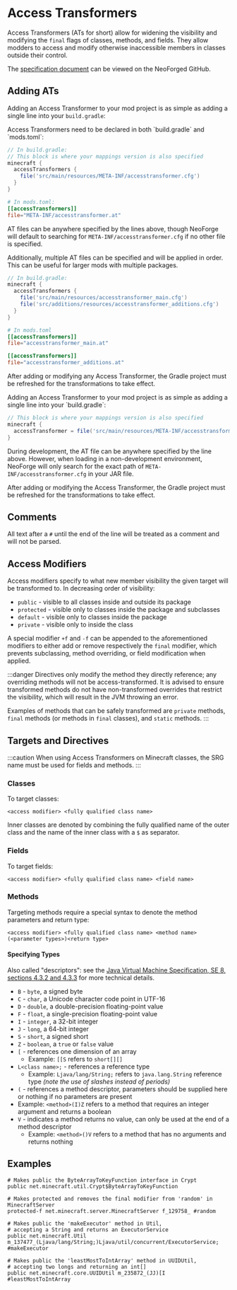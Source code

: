 
Access Transformers
===================

Access Transformers (ATs for short) allow for widening the visibility and modifying the `final` flags of classes, methods, and fields. They allow modders to access and modify otherwise inaccessible members in classes outside their control.

The [specification document][specs] can be viewed on the NeoForged GitHub.

Adding ATs
----------

Adding an Access Transformer to your mod project is as simple as adding a single line into your `build.gradle`:

<Tabs defaultValue="latest">
<TabItem value="latest" label="Latest">
Access Transformers need to be declared in both `build.gradle` and `mods.toml`:

```groovy
// In build.gradle:
// This block is where your mappings version is also specified
minecraft {
  accessTransformers {
    file('src/main/resources/META-INF/accesstransformer.cfg')
  }
}
```

```toml
# In mods.toml:
[[accessTransformers]]
file="META-INF/accesstransformer.at"
```

AT files can be anywhere specified by the lines above, though NeoForge will default to searching for `META-INF/accesstransformer.cfg` if no other file is specified.

Additionally, multiple AT files can be specified and will be applied in order. This can be useful for larger mods with multiple packages.

```groovy
// In build.gradle:
minecraft {
  accessTransformers {
    file('src/main/resources/accesstransformer_main.cfg')
    file('src/additions/resources/accesstransformer_additions.cfg')
  }
}
```

```toml
# In mods.toml
[[accessTransformers]]
file="accesstransformer_main.at"

[[accessTransformers]]
file="accesstransformer_additions.at"
```

After adding or modifying any Access Transformer, the Gradle project must be refreshed for the transformations to take effect.
</TabItem>

<TabItem value="1.20.1" label="1.20.1-47.1 and older">
Adding an Access Transformer to your mod project is as simple as adding a single line into your `build.gradle`:

```groovy
// This block is where your mappings version is also specified
minecraft {
  accessTransformer = file('src/main/resources/META-INF/accesstransformer.cfg')
}
```

During development, the AT file can be anywhere specified by the line above. However, when loading in a non-development environment, NeoForge will only search for the exact path of `META-INF/accesstransformer.cfg` in your JAR file.

After adding or modifying the Access Transformer, the Gradle project must be refreshed for the transformations to take effect.
</TabItem>
</Tabs>

Comments
--------

All text after a `#` until the end of the line will be treated as a comment and will not be parsed.

Access Modifiers
----------------

Access modifiers specify to what new member visibility the given target will be transformed to. In decreasing order of visibility:

* `public` - visible to all classes inside and outside its package
* `protected` - visible only to classes inside the package and subclasses
* `default` - visible only to classes inside the package
* `private` - visible only to inside the class

A special modifier `+f` and `-f` can be appended to the aforementioned modifiers to either add or remove respectively the `final` modifier, which prevents subclassing, method overriding, or field modification when applied.

:::danger
Directives only modify the method they directly reference; any overriding methods will not be access-transformed. It is advised to ensure transformed methods do not have non-transformed overrides that restrict the visibility, which will result in the JVM throwing an error.

Examples of methods that can be safely transformed are `private` methods, `final` methods (or methods in `final` classes), and `static` methods.
:::

Targets and Directives
----------------------

:::caution
When using Access Transformers on Minecraft classes, the SRG name must be used for fields and methods.
:::

### Classes
To target classes:
```
<access modifier> <fully qualified class name>
```
Inner classes are denoted by combining the fully qualified name of the outer class and the name of the inner class with a `$` as separator.

### Fields
To target fields:
```
<access modifier> <fully qualified class name> <field name>
```

### Methods
Targeting methods require a special syntax to denote the method parameters and return type:
```
<access modifier> <fully qualified class name> <method name>(<parameter types>)<return type>
```

#### Specifying Types

Also called "descriptors": see the [Java Virtual Machine Specification, SE 8, sections 4.3.2 and 4.3.3][jvmdescriptors] for more technical details.

* `B` - `byte`, a signed byte
* `C` - `char`, a Unicode character code point in UTF-16
* `D` - `double`, a double-precision floating-point value
* `F` - `float`, a single-precision floating-point value
* `I` - `integer`, a 32-bit integer
* `J` - `long`, a 64-bit integer
* `S` - `short`, a signed short
* `Z` - `boolean`, a `true` or `false` value
* `[` - references one dimension of an array
  * Example: `[[S` refers to `short[][]`
* `L<class name>;` - references a reference type
  * Example: `Ljava/lang/String;` refers to `java.lang.String` reference type _(note the use of slashes instead of periods)_
* `(` - references a method descriptor, parameters should be supplied here or nothing if no parameters are present
 * Example: `<method>(I)Z` refers to a method that requires an integer argument and returns a boolean
* `V` - indicates a method returns no value, can only be used at the end of a method descriptor
  * Example: `<method>()V` refers to a method that has no arguments and returns nothing

Examples
--------

```
# Makes public the ByteArrayToKeyFunction interface in Crypt
public net.minecraft.util.Crypt$ByteArrayToKeyFunction

# Makes protected and removes the final modifier from 'random' in MinecraftServer
protected-f net.minecraft.server.MinecraftServer f_129758_ #random

# Makes public the 'makeExecutor' method in Util,
# accepting a String and returns an ExecutorService
public net.minecraft.Util m_137477_(Ljava/lang/String;)Ljava/util/concurrent/ExecutorService; #makeExecutor

# Makes public the 'leastMostToIntArray' method in UUIDUtil,
# accepting two longs and returning an int[]
public net.minecraft.core.UUIDUtil m_235872_(JJ)[I #leastMostToIntArray
```

[specs]: https://github.com/NeoForged/AccessTransformers/blob/main/FMLAT.md
[jvmdescriptors]: https://docs.oracle.com/javase/specs/jvms/se8/html/jvms-4.html#jvms-4.3.2
